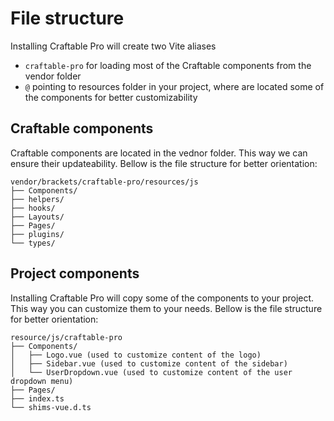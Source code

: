 <Meta title="File structure" />

# File structure

Installing Craftable Pro will create two Vite aliases

-   `craftable-pro` for loading most of the Craftable components from the vendor folder
-   `@` pointing to resources folder in your project, where are located some of the components for better customizability

## Craftable components

Craftable components are located in the vednor folder. This way we can ensure their updateability. Bellow is the file structure for better orientation:

```
vendor/brackets/craftable-pro/resources/js
├── Components/
├── helpers/
├── hooks/
├── Layouts/
├── Pages/
├── plugins/
└── types/
```

## Project components

Installing Craftable Pro will copy some of the components to your project. This way you can customize them to your needs. Bellow is the file structure for better orientation:

```
resource/js/craftable-pro
├── Components/
│   ├── Logo.vue (used to customize content of the logo)
│   ├── Sidebar.vue (used to customize content of the sidebar)
│   └── UserDropdown.vue (used to customize content of the user dropdown menu)
├── Pages/
├── index.ts
└── shims-vue.d.ts
```
